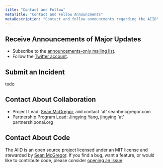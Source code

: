 ```yaml
---
title: "Contact and Follow"
metaTitle: "Contact and Follow Announcments"
metaDescription: "Contact and follow announcments regarding the AIID"
---
```


## Receive Announcements of Major Updates

* Subscribe to the [announcements-only mailing list](https://groups.google.com/g/incidentsdb).
* Follow the [Twitter account](https://twitter.com/IncidentsDB).

## Submit an Incident

todo

## Contact About Collaboration

* Project Lead: [Sean McGregor](https://seanbmcgregor.com/), aiid.contact 'at' seanbmcgregor.com
* Partnership Program Lead: [Jingying Yang](https://www.partnershiponai.org/team/jingying-yang/), jingying 'at' partnershiponai.org

## Contact About Code

The AIID is an open source project licensed under an MIT license and stewarded by [Sean McGregor](https://seanbmcgregor.com/). If you find a bug, want a feature, or would like to contribute code, please consider [opening an issue](https://github.com/PartnershipOnAI/aiid/issues/new).
